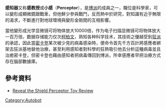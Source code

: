 {{noteTA
|T=zh-hans:感知器 (变形金刚);zh-hk:博士;zh-tw:感應者;
|1=zh-hans:感知器;zh-hk:博士;zh-tw:感應者;
}}

'''感知器'''又称'''感教授'''或'''小感'''（'''Perceptor'''），是[[博派|博派]]的成員之一，職位是科學家，可以變形成顯微鏡跟戰車，但他鮮少參與戰鬥，反而熱中於研究，對知識有近乎無限的渴求，不斷進行對地球環境與變形金剛間的互相影響。

當他變形成光学显微镜可将物体放大10000倍，作为电子扫描显微镜可将物体放大一百万倍，数据存储能力仅次[[柯柏文|柯柏文]]，熟知各种科学技术，其技術之優越受到[[狂派|狂派]]的承認，因此當[[密卡登|密卡登]]某次被少見的病毒感染時，便命令首先千方百計將感應者綁架去狂派基地替他治療，甚至利用感知者對科學的狂熱吸引他去分析這種病毒並且治癒密卡登，但密卡登也藉由感知者把病毒傳回到博派，所幸感應者早把治療方式存在腦部數據庫。

==參考資料==
*[https://web.archive.org/web/20140829172520/http://bwtf.com/toyreviews/reveal/perceptor Reveal the Shield Perceptor Toy Review]

{{變形金剛系列}}

[[Category:Autobot|Category:Autobot]]